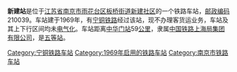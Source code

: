 {{noteTA
|1=zh-cn:始发车次; zh-hk:列車班次;
|2=zh-cn:车次; zh-hk:班次;
}}
{{Infobox China railway station 
|车站名称 = 新建站
|车站名称拼音 = 
|车站地址 = [[江苏省|江苏省]][[南京市|南京市]]
|归属 = [[中国铁路上海局集团有限公司|中国铁路上海局集团有限公司]]
|车站等级 = [[五等站_(中铁)|五等站]]
|线路 = [[宁铜铁路|宁铜铁路]]
}}
'''新建站'''是位于[[江苏省|江苏省]][[南京市|南京市]][[雨花台区|雨花台区]][[板桥街道_(南京市)|板桥街道]][[新建社区|新建社区]]的一个铁路车站，[[邮政编码|邮政编码]]210039。车站建于1969年，有[[宁铜铁路|宁铜铁路]]经过该站，现不办理客货运业务，车站及其上下行区间均未[[电气化|电气化]]。车站距离[[中华门站_(中国铁路)|中华门站]]59[[公里|公里]]，隶属[[中国铁路上海局集团有限公司|中国铁路上海局集团有限公司]]，是[[五等站_(中铁)|五等站]]。

{{start rail box}}
{{s-inop|[[古雄站|古雄站]]}}
{{s-line|[[宁铜铁路|宁铜铁路]]}}
{{s-inop|[[江宁镇站|江宁镇站]]}}
{{end box}}
{{宁铜铁路}}
{{铁路车站小作品}}
{{江苏小作品}}

[[Category:宁铜铁路车站|Category:宁铜铁路车站]]
[[Category:1969年启用的铁路车站|Category:1969年启用的铁路车站]]
[[Category:南京市铁路车站|Category:南京市铁路车站]]